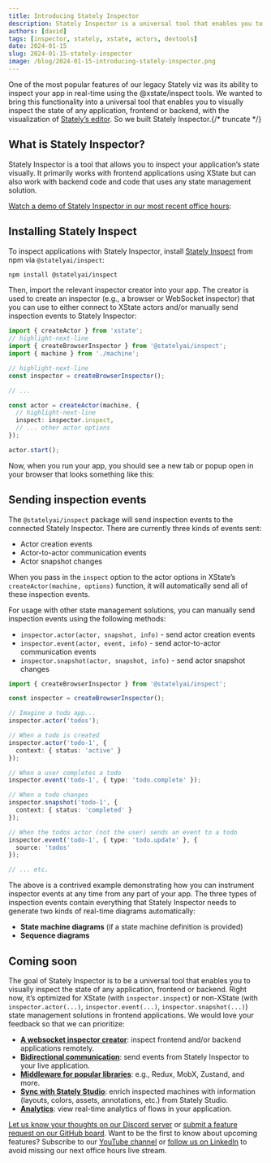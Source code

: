 ```yaml
---
title: Introducing Stately Inspector
description: Stately Inspector is a universal tool that enables you to visually inspect the state of any application, frontend or backend, with the visualization of Stately’s editor.
authors: [david]
tags: [inspector, stately, xstate, actors, devtools]
date: 2024-01-15
slug: 2024-01-15-stately-inspector
image: /blog/2024-01-15-introducing-stately-inspector.png
---
```


One of the most popular features of our legacy Stately viz was its ability to inspect your app in real-time using the @xstate/inspect tools. We wanted to bring this functionality into a universal tool that enables you to visually inspect the state of any application, frontend or backend, with the visualization of [Stately’s editor](https://state.new). So we built Stately Inspector.{/* truncate */}

## What is Stately Inspector?

Stately Inspector is a tool that allows you to inspect your application’s state visually. It primarily works with frontend applications using XState but can also work with backend code and code that uses any state management solution.

[Watch a demo of Stately Inspector in our most recent office hours](https://www.youtube.com/live/-Jf9N-EaUx0?feature=shared&t=408):

<YouTube id="-Jf9N-EaUx0"/>

## Installing Stately Inspect

To inspect applications with Stately Inspector, install [Stately Inspect](https://github.com/statelyai/inspect) from npm via `@statelyai/inspect`:

```bash
npm install @statelyai/inspect
```

Then, import the relevant inspector creator into your app. The creator is used to create an inspector (e.g., a browser or WebSocket inspector) that you can use to either connect to XState actors and/or manually send inspection events to Stately Inspector:

```ts
import { createActor } from 'xstate';
// highlight-next-line
import { createBrowserInspector } from '@statelyai/inspect';
import { machine } from './machine';

// highlight-next-line
const inspector = createBrowserInspector();

// ...

const actor = createActor(machine, {
  // highlight-next-line
  inspect: inspector.inspect,
  // ... other actor options
});

actor.start();
```

Now, when you run your app, you should see a new tab or popup open in your browser that looks something like this:

<p>
  <ThemedImage
    alt="The Stately Inspector view, showing a state machine for the pizza ordering process. The current state and available event is highlighted in green."
    sources={{
      light: '/blog/2024-01-15-introducing-stately-inspector/inspector.png',
      dark: '/blog/2024-01-15-introducing-stately-inspector/inspector-dm.png',
    }}
  />
</p>


## Sending inspection events

The `@statelyai/inspect` package will send inspection events to the connected Stately Inspector. There are currently three kinds of events sent:

- Actor creation events
- Actor-to-actor communication events
- Actor snapshot changes

When you pass in the `inspect` option to the actor options in XState’s `createActor(machine, options)` function, it will automatically send all of these inspection events.

For usage with other state management solutions, you can manually send inspection events using the following methods:

- `inspector.actor(actor, snapshot, info)` - send actor creation events
- `inspector.event(actor, event, info)` - send actor-to-actor communication events
- `inspector.snapshot(actor, snapshot, info)` - send actor snapshot changes

```ts
import { createBrowserInspector } from '@statelyai/inspect';

const inspector = createBrowserInspector();

// Imagine a todo app...
inspector.actor('todos');

// When a todo is created
inspector.actor('todo-1', {
  context: { status: 'active' }
});

// When a user completes a todo
inspector.event('todo-1', { type: 'todo.complete' });

// When a todo changes
inspector.snapshot('todo-1', {
  context: { status: 'completed' }
});

// When the todos actor (not the user) sends an event to a todo
inspector.event('todo-1', { type: 'todo.update' }, {
  source: 'todos'
});

// ... etc.

```

The above is a contrived example demonstrating how you can instrument inspector events at any time from any part of your app. The three types of inspection events contain everything that Stately Inspector needs to generate two kinds of real-time diagrams automatically:

- **State machine diagrams** (if a state machine definition is provided)
- **Sequence diagrams**

<p>
  <ThemedImage
    alt="The Stately Inspector view, showing a state machine and a sequence diagram for the pizza ordering process side-by-side."
    sources={{
      light: '/blog/2024-01-15-introducing-stately-inspector/machine-and-sequence-diagram.png',
      dark: '/blog/2024-01-15-introducing-stately-inspector/machine-and-sequence-diagram-dm.png',
    }}
  />
</p>


## Coming soon

The goal of Stately Inspector is to be a universal tool that enables you to visually inspect the state of any application, frontend or backend. Right now, it’s optimized for XState (with `inspector.inspect`) or non-XState (with `inspector.actor(...)`, `inspector.event(...)`, `inspector.snapshot(...)`) state management solutions in frontend applications. We would love your feedback so that we can prioritize:

- **[A websocket inspector creator](https://github.com/statelyai/feedback/issues/387)**: inspect frontend and/or backend applications remotely.
- **[Bidirectional communication](https://github.com/statelyai/feedback/issues/388)**: send events from Stately Inspector to your live application.
- **[Middleware for popular libraries](https://github.com/statelyai/feedback/issues/389)**: e.g., Redux, MobX, Zustand, and more.
- **[Sync with Stately Studio](https://github.com/statelyai/feedback/issues/390)**: enrich inspected machines with information (layouts, colors, assets, annotations, etc.) from Stately Studio.
- **[Analytics](https://github.com/statelyai/feedback/issues/391)**: view real-time analytics of flows in your application.

[Let us know your thoughts on our Discord server](https://discord.stately.ai) or [submit a feature request on our GitHub board](https://feedback.stately.ai). Want to be the first to know about upcoming features? Subscribe to our [YouTube channel](https://www.youtube.com/@Statelyai) or [follow us on LinkedIn](https://www.linkedin.com/company/statelyai/) to avoid missing our next office hours live stream.
